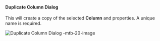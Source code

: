 #### Duplicate Column Dialog

This will create a copy of the selected **Column** and properties. A unique name is required.

![Duplicate Column Dialog -mtb-20-image](/img/bimlflex/dialog-duplicate-column.64566.png "Duplicate Column Dialog")
